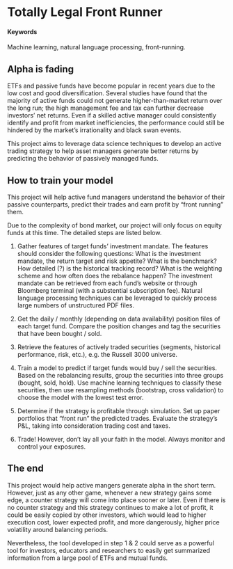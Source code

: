 # Totally Legal Front Runner {#Rebalancing-speculation}

#### Keywords

Machine learning, natural language processing, front-running.

## Alpha is fading

ETFs and passive funds have become popular in recent years due to the low cost and good diversification. Several studies have found that the majority of active funds could not generate higher-than-market return over the long run; the high management fee and tax can further decrease investors' net returns. Even if a skilled active manager could consistently identify and profit from market inefficiencies, the performance could still be hindered by the market's irrationality and black swan events.

This project aims to leverage data science techniques to develop an active trading strategy to help asset managers generate better returns by predicting the behavior of passively managed funds.

## How to train your model

This project will help active fund managers understand the behavior of their passive counterparts, predict their trades and earn profit by "front running" them. 

Due to the complexity of bond market, our project will only focus on equity funds at this time. The detailed steps are listed below.

1. Gather features of target funds' investment mandate. The features should consider the following questions: What is the investment mandate, the return target and risk appetite? What is the benchmark? How detailed (?) is the historical tracking record? What is the weighting scheme and how often does the rebalance happen? The investment mandate can be retrieved from each fund's website or through Bloomberg terminal (with a substential subscription fee). Natural language processing techniques can be leveraged to quickly process large numbers of unstructured PDF files.

2. Get the daily / monthly (depending on data availability) position files of each target fund. Compare the position changes and tag the securities that have been bought / sold.

3. Retrieve the features of actively traded securities (segments, historical performance, risk, etc.), e.g. the Russell 3000 universe.

4. Train a model to predict if target funds would buy / sell the securities. Based on the rebalancing results, group the securities into three groups (bought, sold, hold). Use machine learning techniques to classify these securities, then use resampling methods (bootstrap, cross validation) to choose the model with the lowest test error.

5. Determine if the strategy is profitable through simulation. Set up paper portfolios that "front run" the predicted trades. Evaluate the strategy's P&L, taking into consideration trading cost and taxes.

6. Trade! However, don't lay all your faith in the model. Always monitor and control your exposures.


## The end

This project would help active mangers generate alpha in the short term. However, just as any other game, whenever a new strategy gains some edge, a counter strategy will come into place sooner or later. Even if there is no counter strategy and this strategy continues to make a lot of profit, it could be easily copied by other investors, which would lead to higher execution cost, lower expected profit, and more dangerously, higher price volatility around balancing periods.

Nevertheless, the tool developed in step 1 & 2 could serve as a powerful tool for investors, educators and researchers to easily get summarized information from a large pool of ETFs and mutual funds.
